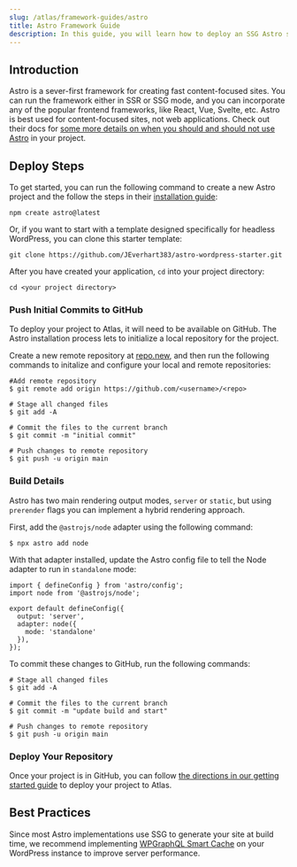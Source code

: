 ```yaml
---
slug: /atlas/framework-guides/astro
title: Astro Framework Guide
description: In this guide, you will learn how to deploy an SSG Astro site on the Atlas platform. 
---
```

## Introduction 

Astro is a sever-first framework for creating fast content-focused sites. You can run the framework either in SSR or SSG mode, and you can incorporate any of the popular frontend frameworks, like React, Vue, Svelte, etc. Astro is best used for content-focused sites, not web applications. Check out their docs for [some more details on when you should and should not use Astro](https://docs.astro.build/en/concepts/why-astro/) in your project.

## Deploy Steps

To get started, you can run the following command to create a new Astro project and the follow the steps in their [installation guide](https://docs.astro.build/en/install/auto/):

`npm create astro@latest`

Or, if you want to start with a template designed specifically for headless WordPress, you can clone this starter template:

`git clone https://github.com/JEverhart383/astro-wordpress-starter.git`

After you have created your application, `cd` into your project directory:

`cd <your project directory>`

### Push Initial Commits to GitHub

To deploy your project to Atlas, it will need to be available on GitHub. The Astro installation process lets to initialize a local repository for the project.

Create a new remote repository at [repo.new](https://github.com/new/), and then run the following commands to initalize and configure your local and remote repositories:

```
#Add remote repository
$ git remote add origin https://github.com/<username>/<repo>

# Stage all changed files
$ git add -A

# Commit the files to the current branch
$ git commit -m "initial commit"

# Push changes to remote repository
$ git push -u origin main

```
### Build Details 

Astro has two main rendering output modes, `server` or `static`, but using `prerender` flags you can implement a hybrid rendering approach. 

First, add the `@astrojs/node` adapter using the following command:
```
$ npx astro add node
```

With that adapter installed, update the Astro config file to tell the Node adapter to run in `standalone` mode:

```
import { defineConfig } from 'astro/config';
import node from '@astrojs/node';

export default defineConfig({
  output: 'server',
  adapter: node({
    mode: 'standalone'
  }),
});
```

To commit these changes to GitHub, run the following commands:

```
# Stage all changed files
$ git add -A

# Commit the files to the current branch
$ git commit -m "update build and start"

# Push changes to remote repository
$ git push -u origin main
```

### Deploy Your Repository

Once your project is in GitHub, you can follow [the directions in our getting started guide](https://developers.wpengine.com/docs/atlas/getting-started/deploy-from-existing-repo) to deploy your project to Atlas.

## Best Practices 

Since most Astro implementations use SSG to generate your site at build time, we recommend implementing [WPGraphQL Smart Cache](https://developers.wpengine.com/blog/wpgraphql-smart-cache-with-next-js-and-apollo) on your WordPress instance to improve server performance.


